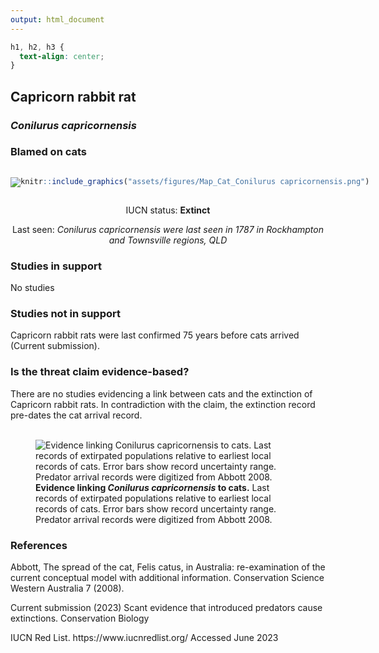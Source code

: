 ```yaml
---
output: html_document
---
```

```css
h1, h2, h3 {
  text-align: center;
}
```

## **Capricorn rabbit rat**
### *Conilurus capricornensis*
### Blamed on cats

:::: {style="display: flex;"}

::: {}

![](assets/photos/Conilurus capricornensis.png)

:::

::: {}

:::

::: {}
  ```r
  knitr::include_graphics("assets/figures/Map_Cat_Conilurus capricornensis.png")
  ```
:::

::::

<center>
IUCN status: **Extinct**

Last seen: *Conilurus capricornensis were last seen in 1787 in Rockhampton and Townsville regions, QLD*

</center>


### Studies in support

No studies

### Studies not in support

Capricorn rabbit rats were last confirmed 75 years before cats arrived (Current submission).

### Is the threat claim evidence-based?

There are no studies evidencing a link between cats and the extinction of Capricorn rabbit rats. In contradiction with the claim, the extinction record pre-dates the cat arrival record.
<br>
<br>

![**Evidence linking *Conilurus capricornensis* to cats.** Last records of extirpated populations relative to earliest local records of cats. Error bars show record uncertainty range. Predator arrival records were digitized from Abbott 2008.](assets/figures/Main_Evidence_Cat_Conilurus capricornensis.png)

### References

Abbott, The spread of the cat, Felis catus, in Australia: re-examination of the current conceptual model with additional information. Conservation Science Western Australia 7 (2008).

Current submission (2023) Scant evidence that introduced predators cause extinctions. Conservation Biology

IUCN Red List. https://www.iucnredlist.org/ Accessed June 2023

